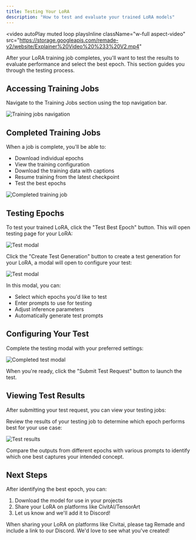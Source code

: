```yaml
---
title: Testing Your LoRA
description: "How to test and evaluate your trained LoRA models"
---
```


<video
  autoPlay
  muted
  loop
  playsInline
  className="w-full aspect-video"
  src="https://storage.googleapis.com/remade-v2/website/Explainer%20Video%20%233%20V2.mp4"
></video>

After your LoRA training job completes, you'll want to test the results to evaluate performance and select the best epoch. This section guides you through the testing process.

## Accessing Training Jobs

Navigate to the Training Jobs section using the top navigation bar.

<Frame caption="Training jobs navigation">
  <img src="/images/lora/test/training-jobs-nav.png" alt="Training jobs navigation" />
</Frame>

## Completed Training Jobs

When a job is complete, you'll be able to:

- Download individual epochs
- View the training configuration
- Download the training data with captions
- Resume training from the latest checkpoint
- Test the best epochs

<Frame caption="Completed training job">
  <img src="/images/lora/test/complete-job.png" alt="Completed training job" />
</Frame>



## Testing Epochs

To test your trained LoRA, click the "Test Best Epoch" button. This will open testing page for your LoRA:

<Frame>
  <img src="/images/lora/test/testing-page.png" alt="Test modal" />
</Frame>

Click the "Create Test Generation" button to create a test generation for your LoRA, a modal will open to configure your test:

<Frame>
  <img src="/images/lora/test/testing-modal.png" alt="Test modal" />
</Frame>

In this modal, you can:
- Select which epochs you'd like to test
- Enter prompts to use for testing
- Adjust inference parameters
- Automatically generate test prompts

## Configuring Your Test

Complete the testing modal with your preferred settings:

<Frame>
  <img src="/images/lora/test/testing-completed-modal.png" alt="Completed test modal" />
</Frame>

When you're ready, click the "Submit Test Request" button to launch the test.

## Viewing Test Results

After submitting your test request, you can view your testing jobs:

Review the results of your testing job to determine which epoch performs best for your use case:

<Frame>
  <img src="/images/lora/test/testing-view-results.png" alt="Test results" />
</Frame>

Compare the outputs from different epochs with various prompts to identify which one best captures your intended concept.

## Next Steps

After identifying the best epoch, you can:
1. Download the model for use in your projects
2. Share your LoRA on platforms like CivitAI/TensorArt
3. Let us know and we'll add it to Discord!

<Tip>
When sharing your LoRA on platforms like Civitai, please tag Remade and include a link to our Discord. We'd love to see what you've created!
</Tip> 